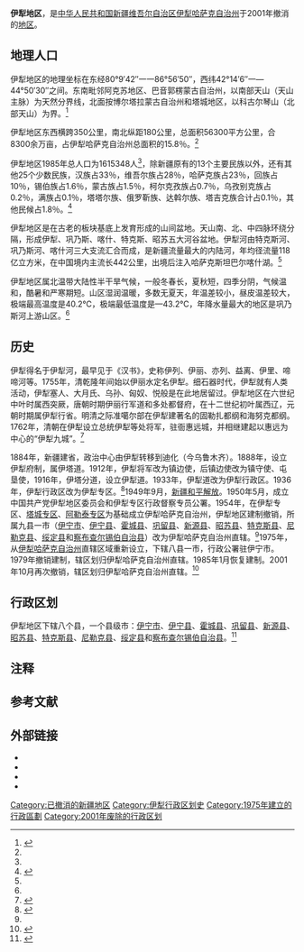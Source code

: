 {{Infobox China Prefecture
| subdivision_name1 =[[新疆维吾尔自治区|新疆维吾尔自治区]]
| area = 56300
}}
'''伊犁地区'''，是[[中华人民共和国|中华人民共和国]][[新疆维吾尔自治区|新疆维吾尔自治区]][[伊犁哈萨克自治州|伊犁哈萨克自治州]]于2001年撤消的[[地区行政公署|地区]]。

==地理人口==
伊犁地区的地理坐标在东经80°9′42′′一一86°56′50′′，西纬42°14′6′′一—44°50′30′′之间。东南毗邻阿克苏地区、巴音郭楞蒙古自治州，以南部天山（天山主脉）为天然分界线，北面按博尔塔拉蒙古自治州和塔城地区，以科古尔琴山（北部天山）为界。<ref name=《伊犁地区县市概况》p=1>{{Harvnb|伊犁地区县市概况|1986.12||p=1}}</ref>

伊犁地区东西横跨350公里，南北纵距180公里，总面积56300平方公里，合8300余万亩，占伊犁哈萨克自治州总面积的15.8％。<ref name=《伊犁地区县市概况》p=1></ref>

伊犁地区1985年总人口为1615348人<ref name=《伊犁地区县市概况》p=5></ref>，除新疆原有的13个主要民族以外，还有其他25个少数民族，汉族占33％，维吾尔族占28％，哈萨克族占23％，回族占10％，锡伯族占1.6％，蒙古族占1.5％，柯尔克孜族占0.7％，乌孜别克族占0.2％，满族占0.1％，塔塔尔族、俄罗靳族、达斡尔族、塔吉克族合计占0.1％，其他民候占1.8％。<ref name=《伊犁地区简介》p=3-4>{{Harvnb|伊犁地区简介|1988.03||p=3-4}}</ref>

伊犁地区是在古老的板块基底上发育形成的山间盆地。天山南、北、中四脉环绕分隔，形成伊犁、巩乃斯、喀什、特克斯、昭苏五大河谷盆地。伊犁河由特克斯河、巩乃斯河、喀什河三大支流汇合而成，是新疆流量最大的内陆河，年均径流量118亿立方米，在中国境内主流长442公里，出境后注入哈萨克斯坦巴尔喀什湖。<ref name=《伊犁地区简介》p=2-3></ref>

伊犁地区属北温带大陆性半干旱气候，一般冬春长，夏秋短，四季分阴，气候温和，酷暑和严寒期短。山区湿润温暖，多数无夏天，年温差较小，昼皮温差较大，极端最高温度是40.2℃，极端最低温度是—43.2℃，年降水量最大的地区是巩乃斯河上游山区。<ref name=《伊犁地区简介》p=2-3></ref>

==历史==
伊犁得名于伊犁河，最早见于《汉书》，史称伊列、伊丽、亦列、益离、伊里、啼啼河等。1755年，清乾隆年间始以伊丽水定名伊犁。细石器时代，伊犁就有人类活动，伊犁塞人、大月氏、乌孙、匈奴、悦般是在此地居留过。伊犁地区在六世纪中叶时属西突厥，唐朝时期伊丽行军道和多处都督府，在十二世纪初叶属西辽，元朝时期属伊犁行省。明清之际准噶尔部在伊犁建著名的固勒扎都纲和海努克都纲。1762年，清朝在伊犁设立总统伊犁等处将军，驻衙惠远城，并相继建起以惠远为中心的“伊犁九城”。<ref name=《伊犁地区简介》p=2-3>{{Harvnb|伊犁地区简介|1988.03||p=2-3}}</ref>

1884年，新疆建省，政治中心由伊犁转移到迪化（今乌鲁木齐）。1888年，设立伊犁府制，属伊塔道。1912年，伊犁将军改为镇边使，后镇边使改为镇守使、屯垦使，1916年，伊塔分道，设立伊犁道。1933年，伊犁道改为伊犁行政区。1936年，伊犁行政区改为伊犁专区。<ref name=《伊犁地区县市概况》p=4>{{Harvnb|伊犁地区县市概况|1986.12||p=4}}</ref>1949年9月，[[新疆和平解放|新疆和平解放]]。1950年5月，成立中国共产党伊犁地区委员会和伊犁专区行政督察专员公署。1954年，在伊犁专区、[[塔城专区|塔城专区]]、[[阿勒泰专区|阿勒泰专区]]为基础成立伊犁哈萨克自治州，伊犁地区建制撤销，所属九县一市（[[伊宁市|伊宁市]]、[[伊宁县|伊宁县]]、[[霍城县|霍城县]]、[[巩留县|巩留县]]、[[新源县|新源县]]、[[昭苏县|昭苏县]]、[[特克斯县|特克斯县]]、[[尼勒克县|尼勒克县]]、[[绥定县|绥定县]]和[[察布查尔锡伯自治县|察布查尔锡伯自治县]]）改为伊犁哈萨克自治州直辖。<ref name=《伊犁地区简介》p=2-3></ref>1975年，从[[伊犁哈萨克自治州|伊犁哈萨克自治州]]直辖区域重新设立，下辖八县一市{{NoteTag|1965年绥定县改名为水定县，1966年水定县并入霍城县。<ref>{{cite web| title=行政区划| url=http://www.xjhc.gov.cn/zjhc/xzqh.htm| publisher=新疆霍城县人民政府| access-date=2020-07-11| archive-date=2021-02-07| archive-url=https://web.archive.org/web/20210207042419/http://www.xjhc.gov.cn/zjhc/xzqh.htm| dead-url=no}}</ref>}}，行政公署驻伊宁市。1979年撤销建制，辖区划归伊犁哈萨克自治州直辖。1985年1月恢复建制。2001年10月再次撤销，辖区划归伊犁哈萨克自治州直辖。<ref>{{cite web | title=伊犁州历史沿革 | url=http://www.ts.cn/xjwk/2012-07/24/content_7058236.htm | publisher=新疆文库 | date=2012-07-24 | access-date=2014-02-20 | archive-url=https://web.archive.org/web/20140224131335/http://www.ts.cn/xjwk/2012-07/24/content_7058236.htm | archive-date=2014-02-24 | dead-url=yes }}</ref>

==行政区划==
伊犁地区下辖八个县，一个县级市：[[伊宁市|伊宁市]]、[[伊宁县|伊宁县]]、[[霍城县|霍城县]]、[[巩留县|巩留县]]、[[新源县|新源县]]、[[昭苏县|昭苏县]]、[[特克斯县|特克斯县]]、[[尼勒克县|尼勒克县]]、[[绥定县|绥定县]]和[[察布查尔锡伯自治县|察布查尔锡伯自治县]]。<ref name=《伊犁地区县市概况》p=5>{{Harvnb|伊犁地区县市概况|1986.12||p=5}}</ref>
== 注释 ==
{{NoteFoot}}

== 参考文献 ==
{{Wikisource|国务院关于同意新疆维吾尔自治区撤销伊犁地区的批复}}
{{reflist|2}}

==外部链接==
*{{Cite book | author = 戴均良等 | title = 《中国古今地名大词典》 | location = 上海 | publisher = 上海辞书出版社 | date = 2005 | language = zh-hans }}
*{{Cite book | author = 史为乐 | title = 《中华人民共和国政区沿革（1949-2002）》 | location = 北京 | publisher = 人民出版社 | date = 2006 | language = zh-hans }}
*{{Cite book | author =  | title = 《伊犁地区县市概况》 | location =  | publisher =  | date = 1986.12 | language = zh-hans }}
*{{Cite book | author =  | title = 《伊犁地区简介》 | location =  | publisher =  | date = 1988.03 | language = zh-hans }}
{{新疆历史二级政区}}
[[Category:已撤消的新疆地区|Category:已撤消的新疆地区]]
[[Category:伊犁行政区划史|Category:伊犁行政区划史]]
[[Category:1975年建立的行政區劃|Category:1975年建立的行政區劃]]
[[Category:2001年废除的行政区划|Category:2001年废除的行政区划]]